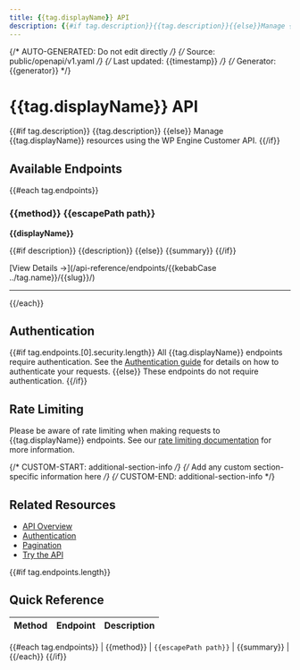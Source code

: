 ```yaml
---
title: {{tag.displayName}} API
description: {{#if tag.description}}{{tag.description}}{{else}}Manage {{tag.displayName}} resources using the WP Engine Customer API{{/if}}
---
```


{/* AUTO-GENERATED: Do not edit directly */}
{/* Source: public/openapi/v1.yaml */}
{/* Last updated: {{timestamp}} */}
{/* Generator: {{generator}} */}

# {{tag.displayName}} API

{{#if tag.description}}
{{tag.description}}
{{else}}
Manage {{tag.displayName}} resources using the WP Engine Customer API.
{{/if}}

## Available Endpoints

{{#each tag.endpoints}}
### {{method}} {{escapePath path}}

**{{displayName}}**

{{#if description}}
{{description}}
{{else}}
{{summary}}
{{/if}}

[View Details →](/api-reference/endpoints/{{kebabCase ../tag.name}}/{{slug}}/)

---

{{/each}}

## Authentication

{{#if tag.endpoints.[0].security.length}}
All {{tag.displayName}} endpoints require authentication. See the [Authentication guide](/api-reference/authentication/) for details on how to authenticate your requests.
{{else}}
These endpoints do not require authentication.
{{/if}}

## Rate Limiting

Please be aware of rate limiting when making requests to {{tag.displayName}} endpoints. See our [rate limiting documentation](/api-reference/overview/#rate-limiting) for more information.

{/* CUSTOM-START: additional-section-info */}
{/* Add any custom section-specific information here */}
{/* CUSTOM-END: additional-section-info */}

## Related Resources

- [API Overview](/api-reference/overview/)
- [Authentication](/api-reference/authentication/)
- [Pagination](/api-reference/pagination/)
- [Try the API](/try/playground/)

{{#if tag.endpoints.length}}
## Quick Reference

| Method | Endpoint | Description |
|--------|----------|-------------|
{{#each tag.endpoints}}
| {{method}} | `{{escapePath path}}` | {{summary}} |
{{/each}}
{{/if}}
